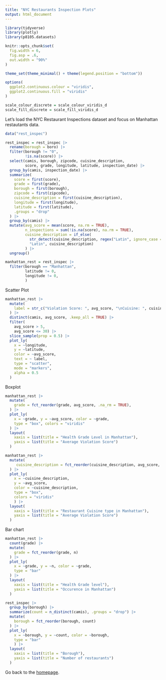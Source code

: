 ```yaml
---
title: "NYC Restaurants Inspection Plots"
output: html_document
---
```


```r
library(tidyverse)
library(plotly)
library(p8105.datasets)

knitr::opts_chunk$set(
  fig.width = 6,
  fig.asp = .6,
  out.width = "90%"
)

theme_set(theme_minimal() + theme(legend.position = "bottom"))

options(
  ggplot2.continuous.colour = "viridis",
  ggplot2.continuous.fill = "viridis"
)

scale_colour_discrete = scale_colour_viridis_d
scale_fill_discrete = scale_fill_viridis_d

```


Let's load the NYC Restaurant Inspections dataset and focus on Manhattan restautants data.

```r
data("rest_inspec")

rest_inspec = rest_inspec |> 
  rename(borough = boro) |> 
  filter(borough != "0",
         !is.na(score)) |> 
  select(camis, borough, zipcode, cuisine_description, 
         score, grade, longitude, latitude, inspection_date) |>
  group_by(camis, inspection_date) |> 
  summarize(
    score = first(score),
    grade = first(grade),
    borough = first(borough),
    zipcode = first(zipcode),
    cuisine_description = first(cuisine_description),
    longitude = first(longitude),
    latitude = first(latitude),
    .groups = "drop"
  ) |> 
  group_by(camis) |>
  mutate(avg_score = mean(score, na.rm = TRUE),
         n_inspections = sum(!is.na(score), na.rm = TRUE),
         cuisine_description = if_else( 
           str_detect(cuisine_description, regex("Latin", ignore_case = TRUE)), 
           "Latin", cuisine_description)
         ) |> 
  ungroup()

manhattan_rest = rest_inspec |> 
  filter(borough == "Manhattan",
         latitude != 0,
         longitude != 0,
         )


```

Scatter Plot

```r
manhattan_rest |> 
  mutate(
    label = str_c("Violation Score: ", avg_score, "\nCuisine: ", cuisine_description)
  ) |> 
  distinct(camis, avg_score, .keep_all = TRUE) |> 
  filter(
    avg_score > 5,
    avg_score <= 30) |> 
  slice_sample(prop = 0.5) |> 
  plot_ly(
    x = ~longitude, 
    y = ~latitude, 
    color = ~avg_score,
    text = ~ label,
    type = "scatter", 
    mode = "markers",
    alpha = 0.5
  )
```

Boxplot

```r
manhattan_rest |> 
  mutate(
    grade = fct_reorder(grade, avg_score, .na_rm = TRUE),
  ) |> 
  plot_ly(
    x = ~grade, y = ~avg_score, color = ~grade,
    type = "box", colors = "viridis"
  ) |> 
  layout(
    xaxis = list(title = "Health Grade Level in Manhattan"),
    yaxis = list(title = "Average Violation Score")
  )
```

```r
manhattan_rest |> 
  mutate(
     cuisine_description = fct_reorder(cuisine_description, avg_score, .na_rm = TRUE),
  ) |> 
  plot_ly(
    x = ~cuisine_description, 
    y = ~avg_score, 
    color = ~cuisine_description,
    type = "box", 
    colors = "viridis"
    ) |> 
  layout(
    xaxis = list(title = "Restaurant Cuisine type in Manhattan"),
    yaxis = list(title = "Average Violation Score")
  )
```


Bar chart

```r
manhattan_rest |> 
  count(grade) |> 
  mutate(
    grade = fct_reorder(grade, n)
  ) |> 
  plot_ly(
    x = ~grade, y = ~n, color = ~grade,
    type = "bar"
  ) |> 
  layout(
    xaxis = list(title = "Health Grade level"),
    yaxis = list(title = "Occurence in Manhattan")
  )
```


```r
rest_inspec |> 
  group_by(borough) |> 
  summarize(count = n_distinct(camis), .groups = "drop") |> 
  mutate(
    borough = fct_reorder(borough, count)
  ) |> 
  plot_ly(
    x = ~borough, y = ~count, color = ~borough,
    type = "bar"
    ) |> 
  layout(
    xaxis = list(title = "Borough"),
    yaxis = list(title = "Number of restaurants")
  )
```


Go back to the [homepage](index.html).

